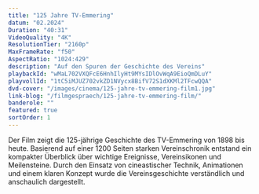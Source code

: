 ```yaml
---
title: "125 Jahre TV-Emmering"
datum: "02.2024"
Duration: "40:31"
VideoQuality: "4K"
ResolutionTier: "2160p"
MaxFrameRate: "f50"
AspectRatio: "1024:429"
description: "Auf den Spuren der Geschichte des Vereins"
playbackId: "wMaL702VXQFcE6HnhIlyHt9MYsIDlOvWqA9EioQmDLuY"
playvollId: "1tC5iMJUZ702vkZD1NVycx8BifV72S1dXKMl2TFcwQQA"
dvd-cover: "/images/cinema/125-jahre-tv-emmering-film1.jpg"
link-blog: "/filmgespraech/125-jahre-tv-emmering-film/"
banderole: ""
featured: true
sortOrder: 1
---
```


Der Film zeigt die 125-jährige Geschichte des TV-Emmering von 1898 bis heute. Basierend auf einer 1200 Seiten starken Vereinschronik entstand ein kompakter Überblick über wichtige Ereignisse, Vereinsikonen und Meilensteine. Durch den Einsatz von cineastischer Technik, Animationen und einem klaren Konzept wurde die Vereinsgeschichte verständlich und anschaulich dargestellt.